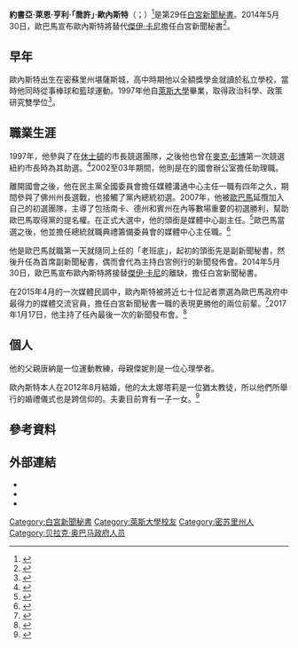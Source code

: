 {{noteTA
|G1=PresidentsUS
|G2=PP
|1=zh-hans:斯派塞;zh-hant:斯派塞;zh-tw:史派瑟;
|2=zh-tw:厄尼思特;zh-hant:歐內斯特;zh-hans:欧内斯特;
}}
{{Infobox Officeholder
|name        = 喬許·歐內斯特<br><small>{{lang|en|Josh Earnest}}</small>
|image       = Josh Earnest 2011.jpg
|office      = 第29任[[白宮新聞秘書|白宮新聞秘書]]
|president   = [[巴拉克·歐巴馬|巴拉克·歐巴馬]]
|term_start  = 2014年6月20日
|term_end    =2017年1月20日
|deputy      = {{lang|en|Eric Schultz}}
|predecessor = [[傑伊·卡尼|傑伊·卡尼]]
|successor   = [[肖恩·斯派塞|肖恩·斯派塞]]
|spouse = {{marriage|{{lang|en|Natalie Wyeth}}|2012}}
|birth_name={{lang|en|Joshua Ryan Henry Earnest}}<ref name="nytimes1">{{cite web|url=http://www.nytimes.com/2012/08/26/fashion/weddings/natalie-wyeth-joshua-earnest-weddings.html|title=Natalie Wyeth, Joshua Earnest - Weddings|first=Vincent M.|last=Mallozzi|date=2012-08-26|publisher=|via=NYTimes.com|accessdate=2016-01-02|archive-date=2019-12-07|archive-url=https://web.archive.org/web/20191207172805/https://www.nytimes.com/2012/08/26/fashion/weddings/natalie-wyeth-joshua-earnest-weddings.html|dead-url=no}}</ref>
|birth_date  =  {{birth date and age|1975|1|22}}
|birth_place = [[美國|美國]][[密蘇里州|密蘇里州]][[堪薩斯城|堪薩斯城]]
|party       = [[民主黨_(美國)|民主黨]]
|alma_mater  = [[萊斯大學|萊斯大學]]
}}
'''約書亞·萊恩·亨利·「喬許」·歐內斯特'''（{{lang-en|'''Joshua Ryan Henry "Josh" Earnest'''}}；{{bd|1975年|1月22日}}）<ref>{{cite web|last=Allen|first=Mike|title=JOSH EARNEST is 4-0 – B’DAY|url=http://www.politico.com/tipsheets/playbook/2015/01/denis-mcdonough-playbook-lunch-bill-burton-to-calif-marc-caputo-to-cover-florida-for-politico-garrett-graff-editor-of-politico-mag-josh-earnest-is-4-0-bday-kendra-barkoff-212543|accessdate=22 January 2015|archive-date=2017-08-03|archive-url=https://web.archive.org/web/20170803005241/http://www.politico.com/tipsheets/playbook/2015/01/denis-mcdonough-playbook-lunch-bill-burton-to-calif-marc-caputo-to-cover-florida-for-politico-garrett-graff-editor-of-politico-mag-josh-earnest-is-4-0-bday-kendra-barkoff-212543|dead-url=no}}</ref>是第29任[[白宮新聞秘書|白宮新聞秘書]]。2014年5月30日，歐巴馬宣布歐內斯特將替代[[傑伊·卡尼|傑伊·卡尼]]擔任白宮新聞秘書<ref>{{cite news|last=Camia|first=Catalina|title=White House spokesman Jay Carney at the same time.resigns|url=http://www.usatoday.com/story/news/politics/2014/05/30/jay-carney-white-house-spokeman-resigns/9772421/|accessdate=May 30, 2014|newspaper=[[USA_Today|USA Today]]|date=May 30, 2014|archive-date=2020-11-20|archive-url=https://web.archive.org/web/20201120061909/https://www.usatoday.com/story/news/politics/2014/05/30/jay-carney-white-house-spokeman-resigns/9772421/|dead-url=no}}</ref>。

==早年==
歐內斯特出生在密蘇里州堪薩斯城，高中時期他以全額獎學金就讀於私立學校，當時他同時從事棒球和籃球運動。1997年他自[[萊斯大學|萊斯大學]]畢業，取得政治科學、政策研究雙學位<ref>{{cite web|last1=Topaz|first1=Jonathan|title=10 Things about Josh Earnest|url=http://www.politico.com/story/2014/05/josh-earnest-facts-white-house-press-secretary-107269|website=Politico|accessdate=19 November 2015|archive-date=2020-11-12|archive-url=https://web.archive.org/web/20201112014630/https://www.politico.com/story/2014/05/josh-earnest-facts-white-house-press-secretary-107269|dead-url=no}}</ref>。

==職業生涯==
1997年，他參與了{{link-en|李·布朗|Lee Brown}}在[[休士頓|休士頓]]的市長競選團隊，之後他也曾在[[麥克·彭博|麥克·彭博]]第一次競選紐約市長時為其助選。<ref name="heavy">{{cite news|url=http://heavy.com/news/2014/05/josh-earnest-jay-carney-press-secretary-marrion-berry|title=Josh Earnest: 5 Fast Facts You Need to Know|last=Guariglia|first=Matthew|date=May 30, 2014|publisher=Heavy|accessdate=November 1, 2016|archive-date=2019-12-20|archive-url=https://web.archive.org/web/20191220232912/https://heavy.com/news/2014/05/josh-earnest-jay-carney-press-secretary-marrion-berry/|dead-url=no}}</ref>2002至03年期間，他則是在{{link-en|馬里安·貝里|Marion Berry}}的國會辦公室擔任助理職。

離開國會之後，他在民主黨全國委員會擔任媒體溝通中心主任一職有四年之久，期間參與了佛州州長選戰，也接觸了黨內總統初選。2007年，他被[[巴拉克·歐巴馬|歐巴馬]]延攬加入自己的初選團隊，主導了包括南卡、德州和賓州在內等數場重要的初選勝利，幫助歐巴馬取得黨的提名權。在正式大選中，他的頭銜是媒體中心副主任。<ref>{{cite web |url=https://www2.gwu.edu/~action/2008/obama/obamaorggen.html |title=Key People-Sen. Barack Obama (D-IL) General Election Edition |website=Gwu.edu |date= |accessdate=December 1, 2016 |archive-date=2016-09-24 |archive-url=https://web.archive.org/web/20160924213537/https://www.gwu.edu/~action/2008/obama/obamaorggen.html |dead-url=no }}</ref>歐巴馬當選之後，他並擔任總統就職典禮籌備委員會的媒體中心主任職。<ref>{{cite web |url=https://www2.gwu.edu/~action/2008/chrninau08/pic2009org.html |title=2009 Presidential Inaugural Committees (PIC, JCCIC and AFIC) Organization |website=Gwu.edu |date= |accessdate=December 1, 2016 |archive-date=2012-09-07 |archive-url=https://web.archive.org/web/20120907193125/http://www.gwu.edu/%7Eaction/2008/chrninau08/pic2009org.html |dead-url=no }}</ref>

他是歐巴馬就職第一天就隨同上任的「老班底」，起初的頭銜先是副新聞秘書，然後升任為首席副新聞秘書，偶而會代為主持白宮例行的新聞發佈會。2014年5月30日，歐巴馬宣布歐內斯特將接替[[傑伊·卡尼|傑伊·卡尼]]的離缺，擔任白宮新聞秘書。

在2015年4月的一次媒體民調中，歐內斯特被將近七十位記者票選為歐巴馬政府中最得力的媒體交流官員，擔任白宮新聞秘書一職的表現更勝他的兩位前輩。<ref>{{cite web|title=The Truth About Covering Obama|url=http://www.politico.com/magazine/story/2015/04/white-house-correspondents-survey-117140.html|website=Politico.com|accessdate=August 12, 2016|archive-date=2015-06-29|archive-url=https://web.archive.org/web/20150629152849/http://www.politico.com/magazine/story/2015/04/white-house-correspondents-survey-117140.html|dead-url=no}}</ref>2017年1月17日，他主持了任內最後一次的新聞發布會。<ref>{{cite news|title=Obama pops in final White House briefing|url=http://www.cnn.com/videos/politics/2017/01/17/final-obama-white-house-briefing.cnn|work=cnn.com|date=January 17, 2017|accessdate=2017-01-19|archive-date=2019-12-05|archive-url=https://web.archive.org/web/20191205195927/https://www.cnn.com/videos/politics/2017/01/17/final-obama-white-house-briefing.cnn|dead-url=no}}</ref>

==個人==
他的父親唐納是一位運動教練，母親傑妮則是一位心理學者。

歐內斯特本人在2012年8月結婚，他的太太娜塔莉是一位猶太教徒，所以他們所舉行的婚禮儀式也是跨信仰的。夫妻目前育有一子一女。<ref>{{cite web|last=Palleta|first=Damian|title=Treasury Veteran Natalie Wyeth Earnest to Step Down|url=http://blogs.wsj.com/washwire/2014/12/05/treasury-veteran-natalie-wyeth-earnest-to-step-down|website=Blogs.wsj.com|accessdate=December 5, 2014|archive-date=2019-12-14|archive-url=https://web.archive.org/web/20191214012355/https://blogs.wsj.com/washwire/2014/12/05/treasury-veteran-natalie-wyeth-earnest-to-step-down/|dead-url=no}}</ref>

==參考資料==
{{Reflist}}

==外部連結==
*{{official website|http://www.whitehouse.gov/blog/author/Josh%20Earnest}}
*{{twitter|jearnest44|Josh Earnest}}
*{{twitter|PressSec|Press Secretary}}

{{DEFAULTSORT:Earnest, Josh}}

[[Category:白宮新聞秘書|Category:白宮新聞秘書]]
[[Category:萊斯大學校友|Category:萊斯大學校友]]
[[Category:密苏里州人|Category:密苏里州人]]
[[Category:贝拉克·奥巴马政府人员|Category:贝拉克·奥巴马政府人员]]